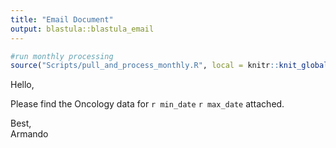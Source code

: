 ```yaml
---
title: "Email Document"
output: blastula::blastula_email
---
```


```r
#run monthly processing
source("Scripts/pull_and_process_monthly.R", local = knitr::knit_global())
```

Hello,

Please find the Oncology data for `r min_date` `r max_date` attached.

Best,  
Armando
